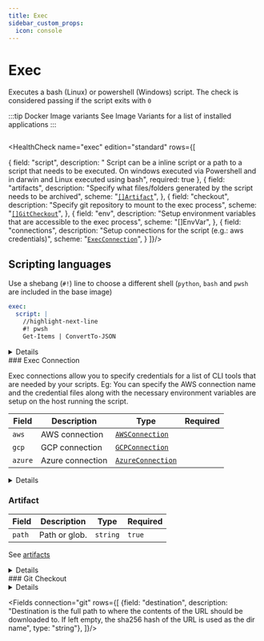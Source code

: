 ```yaml
---
title: Exec
sidebar_custom_props:
  icon: console
---
```


# <Icon name="console" /> Exec



Executes a bash (Linux) or powershell (Windows) script. The check is considered passing if the script exits with `0`

:::tip Docker Image variants
See <CommonLink to="image-variants">Image Variants</CommonLink> for a list of installed applications
:::

```yaml title="exec.yaml"  file=<rootDir>/modules/canary-checker/fixtures/minimal/exec_pass.yaml
```


<HealthCheck name="exec" edition="standard"  rows={[

{
  field: "script",
  description: " Script can be a inline script or a path to a script that needs to be executed. On windows executed via Powershell and in darwin and Linux executed using bash",
  required: true
},
{
  field: "artifacts",
  description: "Specify what files/folders generated by the script needs to be archived",
  scheme: "[`[]Artifact`](#artifact)",
},
{
  field: "checkout",
  description: "Specify git repository to mount to the exec process",
  scheme: "[`[]GitCheckout`](#git-checkout)",
},
{
  field: "env",
  description: "Setup environment variables that are accessible to the exec process",
  scheme: "[]EnvVar",
},
{
  field: "connections",
  description: "Setup connections for the script (e.g.: aws credentials)",
  scheme: "[`ExecConnection`](#exec-connection)",
}
]}/>


## Scripting languages

Use a shebang (`#!`) line to choose a different shell (`python`, `bash` and `pwsh` are included in the base image)

```yaml
exec:
  script: |
    //highlight-next-line
    #! pwsh
    Get-Items | ConvertTo-JSON
```



<details summary="Exec with an Environment Variables">
<div>
```yaml title="exec_artifact.yaml"  file=<rootDir>/modules/canary-checker/fixtures/minimal/exec_env_pass.yaml
```
</div>
</details>


<SkipOSS>
### Exec Connection

Exec connections allow you to specify credentials for a list of CLI tools that are needed by your scripts. Eg: You can specify the AWS connection name and the credential files along with the necessary environment variables are setup on the host running the script.

| Field   | Description      | Type                                                    | Required |
| ------- | ---------------- | ------------------------------------------------------- | -------- |
| `aws`   | AWS connection   | [`AWSConnection`](/reference/connections/aws)     |          |
| `gcp`   | GCP connection   | [`GCPConnection`](/reference/connections/gcp)     |          |
| `azure` | Azure connection | [`AzureConnection`](/reference/connections/azure) |          |


<details summary="Exec with a Connection">
<div>
```yaml title="exec_artifact.yaml"  file=<rootDir>/modules/canary-checker/fixtures/minimal/exec_connection_aws_fail.yaml
```
</div>
</details>


### Artifact

| Field  | Description   | Type     | Required |
| ------ | ------------- | -------- | -------- |
| `path` | Path or glob. | `string` | `true`   |

See [artifacts](/installation/artifacts)

<details summary="Exec with an Artifact">
<div>
```yaml title="exec_artifact.yaml"  file=<rootDir>/modules/canary-checker/fixtures/minimal/exec_artifact.yaml
```

</div>
</details>

</SkipOSS>
### Git Checkout


<details summary="Exec with Checkout">
<div>
```yaml title="exec_artifact.yaml"  file=<rootDir>/modules/canary-checker/fixtures/git/exec_checkout_pass.yaml
```

</div>
</details>

<Fields connection="git" rows={[
  {field: "destination", description: "Destination is the full path to where the contents of the URL should be downloaded to. If left empty, the sha256 hash of the URL is used as the dir name", type: "string"},
]}/>

